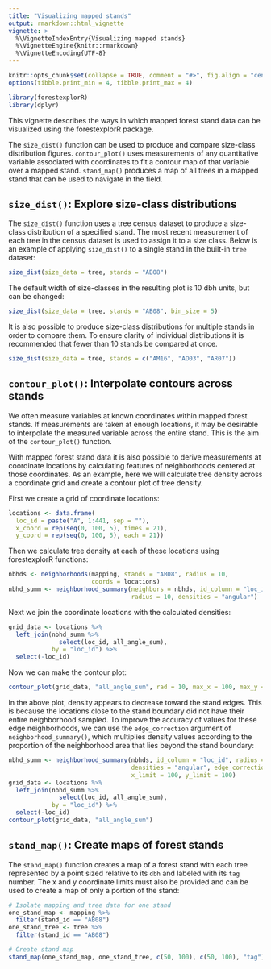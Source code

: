 ```yaml
---
title: "Visualizing mapped stands"
output: rmarkdown::html_vignette
vignette: >
  %\VignetteIndexEntry{Visualizing mapped stands}
  %\VignetteEngine{knitr::rmarkdown}
  %\VignetteEncoding{UTF-8}
---
```


```r
knitr::opts_chunk$set(collapse = TRUE, comment = "#>", fig.align = "center")
options(tibble.print_min = 4, tibble.print_max = 4)
```

```r
library(forestexplorR)
library(dplyr)
```

This vignette describes the ways in which mapped forest stand data can be 
visualized using the forestexplorR package.

The `size_dist()` function can be used to produce and compare size-class
distribution figures. `contour_plot()` uses measurements of any quantitative
variable associated with coordinates to fit a contour map of that variable over
a mapped stand. `stand_map()` produces a map of all trees in a mapped stand that
can be used to navigate in the field.

## `size_dist()`: Explore size-class distributions

The `size_dist()` function uses a tree census dataset to produce a size-class
distribution of a specified stand. The most recent measurement of each tree in
the census dataset is used to assign it to a size class. Below is an example
of applying `size_dist()` to a single stand in the built-in `tree` dataset:

```r
size_dist(size_data = tree, stands = "AB08")
```

The default width of size-classes in the resulting plot is 10 dbh units, but
can be changed:

```r
size_dist(size_data = tree, stands = "AB08", bin_size = 5)
```
 
It is also possible to produce size-class distributions for multiple stands in
order to compare them. To ensure clarity of individual distributions it is 
recommended that fewer than 10 stands be compared at once.

```r
size_dist(size_data = tree, stands = c("AM16", "AO03", "AR07"))
```

## `contour_plot()`: Interpolate contours across stands

We often measure variables at known coordinates within mapped forest stands. If 
measurements are taken at enough locations, it may be desirable to interpolate
the measured variable across the entire stand. This is the aim of the
`contour_plot()` function.

With mapped forest stand data it is also possible to derive measurements at 
coordinate locations by calculating features of neighborhoods centered at those
coordinates. As an example, here we will calculate tree density across a 
coordinate grid and create a contour plot of tree density.

First we create a grid of coordinate locations:

```r
locations <- data.frame(
  loc_id = paste("A", 1:441, sep = ""),
  x_coord = rep(seq(0, 100, 5), times = 21),
  y_coord = rep(seq(0, 100, 5), each = 21))
```

Then we calculate tree density at each of these locations using forestexplorR
functions:

```r
nbhds <- neighborhoods(mapping, stands = "AB08", radius = 10,
                       coords = locations)
nbhd_summ <- neighborhood_summary(neighbors = nbhds, id_column = "loc_id",
                                  radius = 10, densities = "angular")
```

Next we join the coordinate locations with the calculated densities:

```r
grid_data <- locations %>%
  left_join(nbhd_summ %>%
              select(loc_id, all_angle_sum),
            by = "loc_id") %>%
  select(-loc_id)
```

Now we can make the contour plot:

```r
contour_plot(grid_data, "all_angle_sum", rad = 10, max_x = 100, max_y = 100)
```

In the above plot, density appears to decrease toward the stand edges. This is
because the locations close to the stand boundary did not have their entire
neighborhood sampled. To improve the accuracy of values for these edge 
neighborhoods, we can use the `edge_correction` argument of
`neighborhood_summary()`, which multiplies density values according to the
proportion of the neighborhood area that lies beyond the stand boundary:

```r
nbhd_summ <- neighborhood_summary(nbhds, id_column = "loc_id", radius = 10,
                                  densities = "angular", edge_correction = T,
                                  x_limit = 100, y_limit = 100)
grid_data <- locations %>%
  left_join(nbhd_summ %>%
              select(loc_id, all_angle_sum),
            by = "loc_id") %>%
  select(-loc_id)
contour_plot(grid_data, "all_angle_sum")
```

## `stand_map()`: Create maps of forest stands

The `stand_map()` function creates a map of a forest stand with each tree
represented by a point sized relative to its `dbh` and labeled with its `tag`
number. The x and y coordinate limits must also be provided and can be used
to create a map of only a portion of the stand:

```r
# Isolate mapping and tree data for one stand
one_stand_map <- mapping %>%
  filter(stand_id == "AB08")
one_stand_tree <- tree %>%
  filter(stand_id == "AB08")

# Create stand map
stand_map(one_stand_map, one_stand_tree, c(50, 100), c(50, 100), "tag")
```
